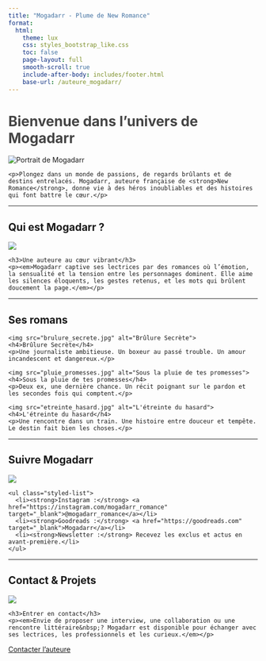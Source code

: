 ```yaml
---
title: "Mogadarr - Plume de New Romance"
format:
  html:
    theme: lux
    css: styles_bootstrap_like.css
    toc: false
    page-layout: full
    smooth-scroll: true
    include-after-body: includes/footer.html
    base-url: /auteure_mogadarr/
---
```


# <span style="color: #444">Bienvenue dans l'univers de <strong>Mogadarr</strong></span>

<div class="hero-card">
  <img src="Mogadarr.png" alt="Portrait de Mogadarr" class="hero-img">
  <div class="hero-text">
    <p>Plongez dans un monde de passions, de regards brûlants et de destins entrelacés. Mogadarr, auteure française de <strong>New Romance</strong>, donne vie à des héros inoubliables et des histoires qui font battre le cœur.</p>
  </div>
</div>

---

## <span class="section-title">Qui est Mogadarr&nbsp;?</span>

<div class="info-card">
  <img src="icon-heart.png" class="icon">
  <div>
    <h3>Une auteure au cœur vibrant</h3>
    <p><em>Mogadarr captive ses lectrices par des romances où l’émotion, la sensualité et la tension entre les personnages dominent. Elle aime les silences éloquents, les gestes retenus, et les mots qui brûlent doucement la page.</em></p>
  </div>
</div>

---

## <span class="section-title">Ses romans</span>

<div class="card-grid">
  <div class="book-card">
    <img src="brulure_secrete.jpg" alt="Brûlure Secrète">
    <h4>Brûlure Secrète</h4>
    <p>Une journaliste ambitieuse. Un boxeur au passé trouble. Un amour incandescent et dangereux.</p>
  </div>
  <div class="book-card">
    <img src="pluie_promesses.jpg" alt="Sous la pluie de tes promesses">
    <h4>Sous la pluie de tes promesses</h4>
    <p>Deux ex, une dernière chance. Un récit poignant sur le pardon et les secondes fois qui comptent.</p>
  </div>
  <div class="book-card">
    <img src="etreinte_hasard.jpg" alt="L'étreinte du hasard">
    <h4>L'étreinte du hasard</h4>
    <p>Une rencontre dans un train. Une histoire entre douceur et tempête. Le destin fait bien les choses.</p>
  </div>
</div>

---

## <span class="section-title">Suivre Mogadarr</span>

<div class="info-card">
  <img src="icon-social.png" class="icon">
  <div>
    <ul class="styled-list">
      <li><strong>Instagram :</strong> <a href="https://instagram.com/mogadarr_romance" target="_blank">@mogadarr_romance</a></li>
      <li><strong>Goodreads :</strong> <a href="https://goodreads.com" target="_blank">Mogadarr</a></li>
      <li><strong>Newsletter :</strong> Recevez les exclus et actus en avant-première.</li>
    </ul>
  </div>
</div>

---

## <span class="section-title">Contact & Projets</span>

<div class="info-card">
  <img src="icon-mail.png" class="icon">
  <div>
    <h3>Entrer en contact</h3>
    <p><em>Envie de proposer une interview, une collaboration ou une rencontre littéraire&nbsp;? Mogadarr est disponible pour échanger avec ses lectrices, les professionnels et les curieux.</em></p>
  </div>
</div>

<div class="center-button">
  <a href="mailto:mogadarr@gmail.com" class="button">Contacter l’auteure</a>
</div>
